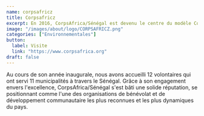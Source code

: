 ```yaml
---
name: corpsafricz
title: Corpsafricz
excerpt: En 2016, CorpsAfrica/Sénégal est devenu le centre du modèle CorpsAfrica en Afrique de l'Ouest, établissant le premier programme francophone.
image: "/images/about/logo/CORPSAFRICZ.png"
categories: ["Environnementales"]
button:
  label: Visite
  link: "https://www.corpsafrica.org"
draft: false
---
```


Au cours de son année inaugurale, nous avons accueilli 12 volontaires qui ont servi 11 municipalités à travers le Sénégal. Grâce à son engagement envers l'excellence, CorpsAfrica/Sénégal s'est bâti une solide réputation, se positionnant comme l'une des organisations de bénévolat et de développement communautaire les plus reconnues et les plus dynamiques du pays.